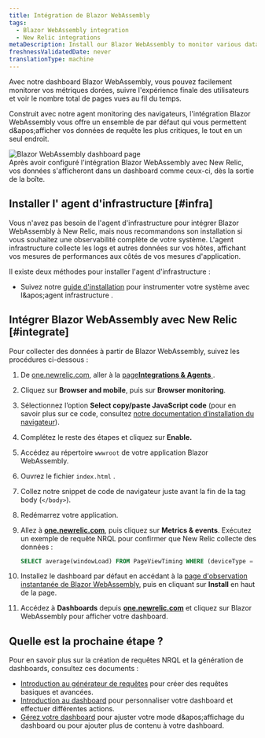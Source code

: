 ```yaml
---
title: Intégration de Blazor WebAssembly
tags:
  - Blazor WebAssembly integration
  - New Relic integrations
metaDescription: Install our Blazor WebAssembly to monitor various datapoints in New Relic.
freshnessValidatedDate: never
translationType: machine
---
```


Avec notre dashboard Blazor WebAssembly, vous pouvez facilement monitorer vos métriques dorées, suivre l'expérience finale des utilisateurs et voir le nombre total de pages vues au fil du temps.

Construit avec notre agent monitoring des navigateurs, l'intégration Blazor WebAssembly vous offre un ensemble de <InlinePopover type="dashboards" />par défaut qui vous permettent d&amp;apos;afficher vos données de requête les plus critiques, le tout en un seul endroit.

<img title="Blazor WebAssembly dashboard" alt="Blazor WebAssembly dashboard page" src="/images/infrastructure_screenshot-full_Blazor-WebAssembly-dashboard.webp" />

<figcaption>
  Après avoir configuré l'intégration Blazor WebAssembly avec New Relic, vos données s'afficheront dans un dashboard comme ceux-ci, dès la sortie de la boîte.
</figcaption>

## Installer l' agent d'infrastructure [#infra]

Vous n'avez pas besoin de l'agent d'infrastructure pour intégrer Blazor WebAssembly à New Relic, mais nous recommandons son installation si vous souhaitez une observabilité complète de votre système. L'agent infrastructure collecte les logs et autres données sur vos hôtes, affichant vos mesures de performances aux côtés de vos mesures d'application.

Il existe deux méthodes pour installer l'agent d'infrastructure :

* Suivez notre [guide d'installation](https://one.newrelic.com/launcher/catalog-pack-details.launcher/?pane=eyJuZXJkbGV0SWQiOiJucjEtY29yZS5saXN0aW5nIn0=&cards%5B0%5D=eyJuZXJkbGV0SWQiOiJucjEtaW5zdGFsbC1uZXdyZWxpYy5ucjEtaW5zdGFsbC1uZXdyZWxpYyJ9) pour instrumenter votre système avec l&amp;apos;agent infrastructure .

## Intégrer Blazor WebAssembly avec New Relic [#integrate]

Pour collecter des données à partir de Blazor WebAssembly, suivez les procédures ci-dessous :

1. De [one.newrelic.com](https://one.newrelic.com), aller à la [page<DNT>**Integrations &amp; Agents**</DNT> ](https://one.newrelic.com/marketplace).

2. Cliquez sur <DNT>**Browser and mobile**</DNT>, puis sur <DNT>**Browser monitoring**</DNT>.

3. Sélectionnez l’option <DNT>**Select copy/paste JavaScript code**</DNT> (pour en savoir plus sur ce code, consultez [notre documentation d’installation du navigateur](/docs/browser/browser-monitoring/installation/install-browser-monitoring-agent)).

4. Complétez le reste des étapes et cliquez sur <DNT>**Enable.**</DNT>

5. Accédez au répertoire `wwwroot` de votre application Blazor WebAssembly.

6. Ouvrez le fichier `index.html` .

7. Collez notre snippet de code de navigateur juste avant la fin de la tag body (`</body>`).

8. Redémarrez votre application.

9. Allez à <DNT>**[one.newrelic.com](https://one.newrelic.com/all-capabilities)**</DNT>, puis cliquez sur <DNT>**Metrics &amp; events**</DNT>. Exécutez un exemple de requête NRQL pour confirmer que New Relic collecte des données :

   ```sql
   SELECT average(windowLoad) FROM PageViewTiming WHERE (deviceType = 'Desktop') FACET `userAgentName` SINCE 604800 seconds AGO TIMESERIES
   ```

10. Installez le dashboard par défaut en accédant à la [page d'observation instantanée de Blazor WebAssembly](https://newrelic.com/instant-observability/blazor-web-assembly), puis en cliquant sur <DNT>**Install**</DNT> en haut de la page.

11. Accédez à <DNT>**Dashboards**</DNT> depuis <DNT>**[one.newrelic.com](https://one.newrelic.com/all-capabilities)**</DNT> et cliquez sur Blazor WebAssembly pour afficher votre dashboard.

## Quelle est la prochaine étape ?

Pour en savoir plus sur la création de requêtes NRQL et la génération de dashboards, consultez ces documents :

* [Introduction au générateur de requêtes](/docs/query-your-data/explore-query-data/query-builder/introduction-query-builder) pour créer des requêtes basiques et avancées.
* [Introduction au dashboard](/docs/query-your-data/explore-query-data/dashboards/introduction-dashboards) pour personnaliser votre dashboard et effectuer différentes actions.
* [Gérez votre dashboard](/docs/query-your-data/explore-query-data/dashboards/manage-your-dashboard) pour ajuster votre mode d&amp;apos;affichage du dashboard ou pour ajouter plus de contenu à votre dashboard.